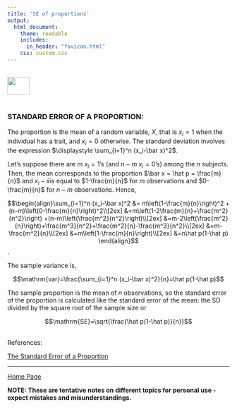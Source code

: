 ```yaml
---
title: 'SE of proportions'
output: 
  html_document:
    theme: readable
    includes:
      in_header: "favicon.html" 
    css: custom.css
---
```


<br>
<a href="http://rinterested.github.io/statistics/index.html">
<img HEIGHT="40" WIDTH="50" src="logo.PNG"></a>
<br><br>


### STANDARD ERROR OF A PROPORTION:


The proportion is the mean of a random variable, $X,$ that is $x_i =1$ when the individual has a trait, and $x_i = 0$ otherwise. The standard deviation involves the expression $\displaystyle \sum_{i=1}^n (x_i-\bar x)^2$.

Let's suppose there are $m$ $x_i = 1$'s (and $n-m$ $x_i = 0$'s) among the $n$ subjects. Then, the mean corresponds to the proportion  $\bar x = \hat p = \frac{m}{n}$ and $x_i-\bar x$is equal to $1-\frac{m}{n}$ for $m$ observations and $0-\frac{m}{n}$ for $n-m$ observations. Hence,

$$\begin{align}\sum_{i=1}^n (x_i-\bar x)^2 &= m\left(1-\frac{m}{n}\right)^2 + (n-m)\left(0-\frac{m}{n}\right)^2\\[2ex]
&=m\left(1-2\frac{m}{n}+\frac{m^2}{n^2}\right) +(n-m)\left(\frac{m^2}{n^2}\right)\\[2ex]
&=m-2\left(\frac{m^2}{n}\right)+\frac{m^3}{n^2}+\frac{m^2}{n}-\frac{m^3}{n^2}\\[2ex]
&=m-\frac{m^2}{n}\\[2ex]
&=m\left(1-\frac{m}{n}\right)\\[2ex]
&=n\hat p(1-\hat p)
\end{align}$$.


The sample variance is,

$$\mathrm{var}=\frac{\sum_{i=1}^n (x_i-\bar x)^2}{n}=\hat p(1-\hat p)$$


The sample proportion is the mean of $n$ observations, so the standard error of the proportion is calculated like the standard error of the mean: the SD divided by the square root of the sample size or

$$\mathrm{SE}=\sqrt{\frac{\hat p(1-\hat p)}{n}}$$

<br>
References:

<a href="http://www.jerrydallal.com/lhsp/psd.htm">The Standard Error of a Proportion</a>


---
<a href="http://rinterested.github.io/statistics/index.html">Home Page</a>

**NOTE: These are tentative notes on different topics for personal use - expect mistakes and misunderstandings.**

